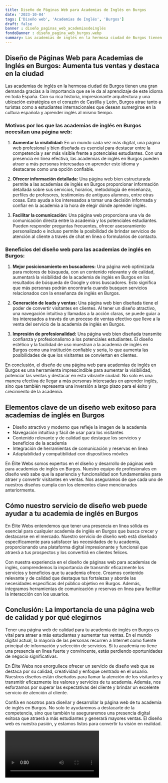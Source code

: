 ```yaml
---
title: Diseño de Páginas Web para Academias de Inglés en Burgos
date: '2023-10-04'
tags: ['Diseño web', 'Academias de Inglés', 'Burgos']
draft: false
banner : diseño_paginas_web_academiasdeinglés
fondoBanner : diseño_pagina_web_burgos.webp
summary: Las academias de inglés en la hermosa ciudad de Burgos tienen una gran demanda gracias a la importancia que se le da al aprendizaje de este idioma en toda España. Con su rica historia, impresionante arquitectura y una ubicación estratégica en el corazón de Castilla y León, Burgos atrae tanto a turistas como a estudiantes internacionales que desean sumergirse en la cultura española y aprender inglés al mismo tiempo.
---
```


## Diseño de Páginas Web para Academias de Inglés en Burgos: Aumenta tus ventas y destaca en la ciudad

Las academias de inglés en la hermosa ciudad de Burgos tienen una gran demanda gracias a la importancia que se le da al aprendizaje de este idioma en toda España. Con su rica historia, impresionante arquitectura y una ubicación estratégica en el corazón de Castilla y León, Burgos atrae tanto a turistas como a estudiantes internacionales que desean sumergirse en la cultura española y aprender inglés al mismo tiempo.

### Motivos por los que las academias de inglés en Burgos necesitan una página web:

1. **Aumentar la visibilidad:** En un mundo cada vez más digital, una página web profesional y bien diseñada es esencial para destacar entre la competencia y ser más visible frente a potenciales estudiantes. Con una presencia en línea efectiva, las academias de inglés en Burgos pueden atraer a más personas interesadas en aprender este idioma y destacarse como una opción confiable.

2. **Ofrecer información detallada:** Una página web bien estructurada permite a las academias de inglés en Burgos proporcionar información detallada sobre sus servicios, horarios, metodología de enseñanza, perfiles de profesores, testimonios de antiguos alumnos, entre otras cosas. Esto ayuda a los interesados a tomar una decisión informada y confiar en la academia a la hora de elegir dónde aprender inglés.

3. **Facilitar la comunicación:** Una página web proporciona una vía de comunicación directa entre la academia y los potenciales estudiantes. Pueden responder preguntas frecuentes, ofrecer asesoramiento personalizado e incluso permite la posibilidad de brindar servicios de atención al cliente a través de chat en línea o formularios de contacto.

### Beneficios del diseño web para las academias de inglés en Burgos:

1. **Mejor posicionamiento en buscadores:** Una página web optimizada para motores de búsqueda, con un contenido relevante y de calidad, aumentará la visibilidad de la academia de inglés en Burgos en los resultados de búsqueda de Google y otros buscadores. Esto significa que más personas podrán encontrarla cuando busquen servicios relacionados con la enseñanza de inglés en Burgos.

2. **Generación de leads y ventas:** Una página web bien diseñada tiene el poder de convertir visitantes en clientes. Al tener un diseño atractivo, una navegación intuitiva y llamadas a la acción claras, se puede guiar a los interesados a través de un proceso de ventas efectivo que lleve a la venta del servicio de la academia de inglés en Burgos.

3. **Impresión de profesionalidad:** Una página web bien diseñada transmite confianza y profesionalismo a los potenciales estudiantes. El diseño estético y la facilidad de uso muestran a la academia de inglés en Burgos como una institución confiable y seria, lo que aumenta las posibilidades de que los visitantes se conviertan en clientes.

En conclusión, el diseño de una página web para academias de inglés en Burgos es una herramienta imprescindible para aumentar la visibilidad, potenciar las ventas y destacar en esta vibrante ciudad. No solo es una manera efectiva de llegar a más personas interesadas en aprender inglés, sino que también representa una inversión a largo plazo para el éxito y crecimiento de la academia.

<GifSeo />

<Cta />

## Elementos clave de un diseño web exitoso para academias de inglés en Burgos

- Diseño atractivo y moderno que refleje la imagen de la academia
- Navegación intuitiva y fácil de usar para los visitantes
- Contenido relevante y de calidad que destaque los servicios y beneficios de la academia
- Integración de herramientas de comunicación y reservas en línea
- Adaptabilidad y compatibilidad con dispositivos móviles

En Élite Webs somos expertos en el diseño y desarrollo de páginas web para academias de inglés en Burgos. Nuestro equipo de profesionales en diseño web sabe que la apariencia y funcionalidad son fundamentales para atraer y convertir visitantes en ventas. Nos aseguramos de que cada uno de nuestros diseños cumpla con los elementos clave mencionados anteriormente.

## Cómo nuestro servicio de diseño web puede ayudar a tu academia de inglés en Burgos

En Élite Webs entendemos que tener una presencia en línea sólida es esencial para cualquier academia de inglés en Burgos que busca crecer y destacarse en el mercado. Nuestro servicio de diseño web está diseñado específicamente para satisfacer las necesidades de tu academia, proporcionando una plataforma digital impresionante y funcional que atraerá a tus prospectos y los convertirá en clientes felices.

Con nuestra experiencia en el diseño de páginas web para academias de inglés, comprendemos la importancia de transmitir eficazmente los servicios y beneficios que tu academia ofrece. Creamos contenido relevante y de calidad que destaque tus fortalezas y aborde las necesidades específicas del público objetivo en Burgos. Además, integramos herramientas de comunicación y reservas en línea para facilitar la interacción con los usuarios.

## Conclusión: La importancia de una página web de calidad y por qué elegirnos

Tener una página web de calidad para tu academia de inglés en Burgos es vital para atraer a más estudiantes y aumentar tus ventas. En el mundo digital actual, la mayoría de las personas recurren a Internet como fuente principal de información y selección de servicios. Si tu academia no tiene una presencia en línea fuerte y convincente, estás perdiendo oportunidades de negocio significativas.

En Élite Webs nos enorgullece ofrecer un servicio de diseño web que se destaca por su calidad, creatividad y enfoque centrado en el usuario. Nuestros diseños están diseñados para llamar la atención de los visitantes y transmitir eficazmente los valores y servicios de tu academia. Además, nos esforzamos por superar las expectativas del cliente y brindar un excelente servicio de atención al cliente.

Confía en nosotros para diseñar y desarrollar la página web de tu academia de inglés en Burgos. No solo te ayudaremos a destacarte de la competencia, sino que también te aseguraremos una presencia digital exitosa que atraerá a más estudiantes y generará mayores ventas. El diseño web es nuestra pasión, y estamos listos para convertir tu visión en realidad.

<Video />

<CtaBot job='Academias de Inglés' city='Burgos'/>

<Gmaps query='Burgos+españa+maps' />